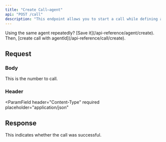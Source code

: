 ```yaml
---
title: "Create Call—agent"
api: "POST /call"
description: "This endpoint allows you to start a call while defining agent details on the fly. You need to provide who to call and your agent configuration."
---
```


<Snippet file="agent.definition.mdx" />
<Tip>
  Using the same agent repeatedly? [Save it](/api-reference/agent/create). Then,
  [create call with agentId](/api-reference/call/create).
</Tip>

## Request

### Body

<ParamField body="to" type="string" required>
  This is the number to call.
</ParamField>

<ParamField body="agent" type="object" required>
  <Expandable title="Agent">
    <Snippet file="agent.body.mdx" />
  </Expandable>
</ParamField>

### Header

<ParamField
  header="Content-Type"
  required
  placeholder="application/json"
></ParamField>

<Snippet file="authorization.header.mdx" />

## Response

<ResponseField name="status" type="string">
  This indicates whether the call was successful.
</ResponseField>

